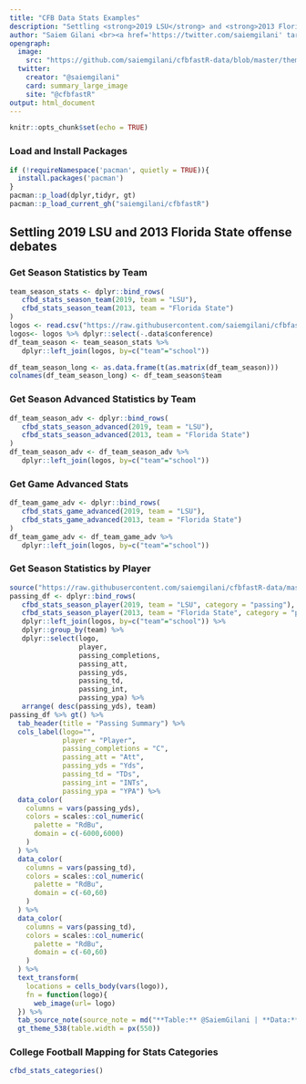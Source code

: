 ---
title: "CFB Data Stats Examples"
description: "Settling <strong>2019 LSU</strong> and <strong>2013 Florida State</strong> offense debates using Team and Player Stats from the CFBD API"
author: "Saiem Gilani <br><a href='https://twitter.com/saiemgilani' target='blank'><img src='https://img.shields.io/twitter/follow/saiemgilani?color=blue&amp;label=%40saiemgilani&amp;logo=twitter&amp;style=for-the-badge' alt='@saiemgilani'/></a> <a href='https://github.com/saiemgilani' target='blank'><img src='https://img.shields.io/github/followers/saiemgilani?color=eee&amp;logo=Github&amp;style=for-the-badge' alt='@saiemgilani'/></a>"
opengraph:
  image: 
    src: "https://github.com/saiemgilani/cfbfastR-data/blob/master/themes/social_card_cfbfastR_final_quote.png?raw=true"
  twitter:
    creator: "@saiemgilani"
    card: summary_large_image
    site: "@cfbfastR"
output: html_document
---

```{r setup, include=FALSE}
knitr::opts_chunk$set(echo = TRUE)
```

### **Load and Install Packages**

```{r}
if (!requireNamespace('pacman', quietly = TRUE)){
  install.packages('pacman')
}
pacman::p_load(dplyr,tidyr, gt)
pacman::p_load_current_gh("saiemgilani/cfbfastR")
```

## Settling **2019 LSU** and **2013 Florida State** offense debates

### **Get Season Statistics by Team**
 
```{r team_season_stats}
team_season_stats <- dplyr::bind_rows(
   cfbd_stats_season_team(2019, team = "LSU"),
   cfbd_stats_season_team(2013, team = "Florida State")
)
logos <- read.csv("https://raw.githubusercontent.com/saiemgilani/cfbfastR-data/master/themes/logos.csv")
logos<- logos %>% dplyr::select(-.data$conference)
df_team_season <- team_season_stats %>% 
   dplyr::left_join(logos, by=c("team"="school"))
```

```{r team_season_long}
df_team_season_long <- as.data.frame(t(as.matrix(df_team_season)))
colnames(df_team_season_long) <- df_team_season$team
```

### **Get Season Advanced Statistics by Team**
 
```{r team_season_adv}
df_team_season_adv <- dplyr::bind_rows(
   cfbd_stats_season_advanced(2019, team = "LSU"),
   cfbd_stats_season_advanced(2013, team = "Florida State")
)
df_team_season_adv <- df_team_season_adv %>% 
   dplyr::left_join(logos, by=c("team"="school"))

```
 
### **Get Game Advanced Stats**
 
```{r team_game_adv}
df_team_game_adv <- dplyr::bind_rows(
   cfbd_stats_game_advanced(2019, team = "LSU"),
   cfbd_stats_game_advanced(2013, team = "Florida State")
)
df_team_game_adv <- df_team_game_adv %>% 
   dplyr::left_join(logos, by=c("team"="school")) 
```
 
### **Get Season Statistics by Player**
 
```{r passing_stats_table_ex}   
source("https://raw.githubusercontent.com/saiemgilani/cfbfastR-data/master/themes/gt_theme_code_SG.R")
passing_df <- dplyr::bind_rows(
   cfbd_stats_season_player(2019, team = "LSU", category = "passing"), 
   cfbd_stats_season_player(2013, team = "Florida State", category = "passing")) %>% 
   dplyr::left_join(logos, by=c("team"="school")) %>%
   dplyr::group_by(team) %>% 
   dplyr::select(logo, 
                 player,
                 passing_completions,
                 passing_att,
                 passing_yds,
                 passing_td,
                 passing_int,
                 passing_ypa) %>% 
   arrange( desc(passing_yds), team)
passing_df %>% gt() %>% 
  tab_header(title = "Passing Summary") %>%
  cols_label(logo="",
             player = "Player", 
             passing_completions = "C", 
             passing_att = "Att",
             passing_yds = "Yds",
             passing_td = "TDs",
             passing_int = "INTs",
             passing_ypa = "YPA") %>%
  data_color(
    columns = vars(passing_yds),
    colors = scales::col_numeric(
      palette = "RdBu",
      domain = c(-6000,6000)
    )
  ) %>% 
  data_color(
    columns = vars(passing_td),
    colors = scales::col_numeric(
      palette = "RdBu",
      domain = c(-60,60)
    )
  ) %>% 
  data_color(
    columns = vars(passing_td),
    colors = scales::col_numeric(
      palette = "RdBu",
      domain = c(-60,60)
    )
  ) %>% 
  text_transform(
    locations = cells_body(vars(logo)),
    fn = function(logo){
      web_image(url= logo)
  }) %>% 
  tab_source_note(source_note = md("**Table:** @SaiemGilani | **Data:** @CFB_Data with @cfbfastR v1.1.0")) %>% 
  gt_theme_538(table.width = px(550))

```

### **College Football Mapping for Stats Categories**
 
```{r}
 
cfbd_stats_categories()
   
```
 
